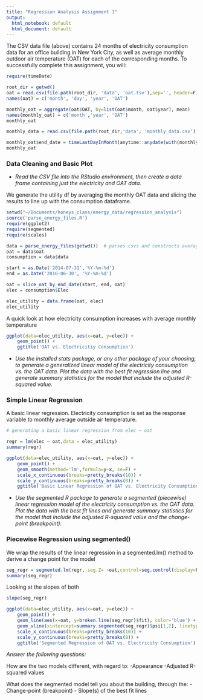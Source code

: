 ```yaml
---
title: "Regression Analysis Assignment 1"
output:
  html_notebook: default
  html_document: default
---
```


The CSV data file (above) contains 24 months of electricity consumption data for an office building in New York City, as well as average monthly outdoor air temperature (OAT) for each of the corresponding months. To successfully complete this assignment, you will:
```r
require(timeDate)

root_dir = getwd()
oat = read.csv(file.path(root_dir, 'data', 'oat.tsv'),sep='', header=F)
names(oat) = c('month', 'day', 'year', 'OAT')

monthly_oat = aggregate(oat$OAT, by=list(oat$month, oat$year), mean)
names(monthly_oat) = c('month','year', 'OAT')
monthly_oat

monthly_data = read.csv(file.path(root_dir,'data', 'monthly_data.csv'), header=T, stringsAsFactors = F)

monthly_oat$end_date = timeLastDayInMonth(anytime::anydate(with(monthly_oat, paste(year, month))))
monthly_oat
```


### Data Cleaning and Basic Plot

- _Read the CSV file into the RStudio environment, then create a data frame containing just the electricity and OAT data._

We generate the utility df by averaging the monthly OAT data and slicing the results to line up with the consumption dataframe.

```r

setwd("~/Documents/honeys_class/energy_data/regression_analysis")
source('parse_energy_files.R')
require(ggplot2)
require(segmented)
require(scales)

data = parse_energy_files(getwd())  # parses csvs and constructs average monthly oat from daily oat
oat = data$oat
consumption = data$data

start = as.Date('2014-07-31','%Y-%m-%d')
end = as.Date('2016-06-30', '%Y-%m-%d')

oat = slice_oat_by_end_date(start, end, oat)
elec = consumption$Elec

elec_utility = data.frame(oat, elec)
elec_utility
```


A quick look at how electricity consumption increases with average monthly temperature
```r
ggplot(data=elec_utility, aes(x=oat, y=elec)) +
    geom_point() +
    ggtitle('OAT vs. Electricitiy Consumption')
```


- _Use the installed stats package, or any other package of your choosing, to generate a generalized linear model of the electricity consumption vs. the OAT data. Plot the data with the best fit regression line and generate summary statistics for the model that include the adjusted R-squared value._


### Simple Linear Regression

A basic linear regression. Electricity consumption is set as the response variable to monthly average outside air temperature.

```r

# generating a basic linear regression from elec ~ oat

regr = lm(elec ~ oat,data = elec_utility)
summary(regr)

```


```r
ggplot(data=elec_utility, aes(x=oat, y=elec)) +
    geom_point() +
    geom_smooth(method='lm',formula=y~x, se=F) +
    scale_x_continuous(breaks=pretty_breaks(10)) +
    scale_y_continuous(breaks=pretty_breaks(8)) +
    ggtitle('Basic Linear Regression of OAT vs. Electricity Consumption')
```


- _Use the segmented R package to generate a segmented (piecewise) linear regression model of the electricity consumption vs. the OAT data. Plot the data with the best fit lines and generate summary statistics for the model that include the adjusted R-squared value and the change-point (breakpoint)._


### Piecewise Regression using segmented()

We wrap the results of the linear regression in a segmented.lm() method to derive a change point for the model

```r
seg_regr = segmented.lm(regr, seg.Z= ~oat,control=seg.control(display=F, K=4, stop.if.error=FALSE))   
summary(seg_regr)
```

Looking at the slopes of both 

```r
slope(seg_regr)
```

```r
ggplot(data=elec_utility, aes(x=oat, y=elec)) +
    geom_point() +
    geom_line(aes(x=oat, y=broken.line(seg_regr)$fit), color='blue') +
    geom_vline(xintercept=summary.segmented(seg_regr)$psi[1,2], linetype='dashed') +
    scale_x_continuous(breaks=pretty_breaks(10)) +
    scale_y_continuous(breaks=pretty_breaks(8)) + 
    ggtitle('Segmented Regression of OAT vs. Electricity Consumption')
```

_Answer the following questions:_

How are the two models different, with regard to:
-Appearance
-Adjusted R-squared values



What does the segmented model tell you about the building, through the:
- Change-point (breakpoint)
- Slope(s) of the best fit lines

